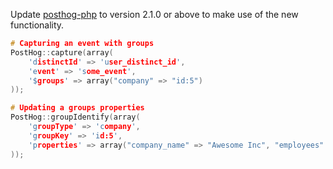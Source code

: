 Update [posthog-php](https://posthog.com/docs/integrate/server/php) to version 2.1.0 or above to make use of the new functionality.

```c
# Capturing an event with groups
PostHog::capture(array(
    'distinctId' => 'user_distinct_id',
    'event' => 'some_event',
    '$groups' => array("company" => "id:5")
));

# Updating a groups properties
PostHog::groupIdentify(array(
    'groupType' => 'company',
    'groupKey' => 'id:5',
    'properties' => array("company_name" => "Awesome Inc", "employees" => 11)
));
```
